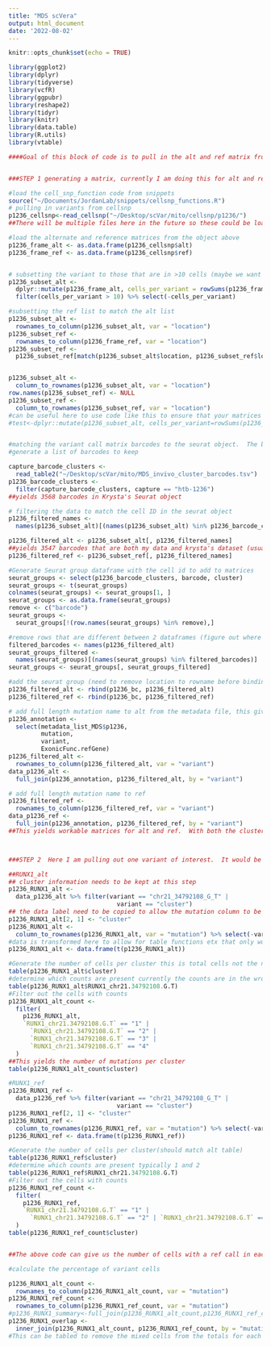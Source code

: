 ```yaml
---
title: "MDS scVera"
output: html_document
date: '2022-08-02'
---
```


```r
knitr::opts_chunk$set(echo = TRUE)
```


```r

library(ggplot2)
library(dplyr)
library(tidyverse)
library(vcfR)
library(ggpubr)
library(reshape2)
library(tidyr)
library(knitr)
library(data.table)
library(R.utils)
library(vtable)
```





```r
####Goal of this block of code is to pull in the alt and ref matrix from cell snp and combine it with information from Seurat, and metadata to determine the profile of variants across different cell types. I forsee there being 2 functions here, one to generate the final matrix for each input file (or a list of them) and one to either query a mutation of interest or generate a datatable with data for all variants. I am struggling most with manipulating the large matrix with multiple annotations on it and keep having to add and remove rownames and transform to perform the tasks I want to do.  All of the data sets and software are in the test data folder  ###


###STEP 1 generating a matrix, currently I am doing this for alt and ref independently because they need treated differently see below

#load the cell_snp_function code from snippets
source("~/Documents/JordanLab/snippets/cellsnp_functions.R")
# pulling in variants from cellsnp
p1236_cellsnp<-read_cellsnp("~/Desktop/scVar/mito/cellsnp/p1236/")
##There will be multiple files here in the future so these could be loaded and manipulated into a list

#load the alternate and reference matrices from the object above
p1236_frame_alt <- as.data.frame(p1236_cellsnp$alt)
p1236_frame_ref <- as.data.frame(p1236_cellsnp$ref)


# subsetting the variant to those that are in >10 cells (maybe we want this to be higher in this analysis 100 or 200 seems more appropriate here since we need coverage of multiple clusters)
p1236_subset_alt <-
  dplyr::mutate(p1236_frame_alt, cells_per_variant = rowSums(p1236_frame != 0)) %>%
  filter(cells_per_variant > 10) %>% select(-cells_per_variant)

#subsetting the ref list to match the alt list
p1236_subset_alt <-
  rownames_to_column(p1236_subset_alt, var = "location")
p1236_subset_ref <-
  rownames_to_column(p1236_frame_ref, var = "location")
p1236_subset_ref <-
  p1236_subset_ref[match(p1236_subset_alt$location, p1236_subset_ref$location), ]


p1236_subset_alt <-
  column_to_rownames(p1236_subset_alt, var = "location")
row.names(p1236_subset_ref) <- NULL
p1236_subset_ref <-
  column_to_rownames(p1236_subset_ref, var = "location")
#can be useful here to use code like this to ensure that your matrices are different
#test<-dplyr::mutate(p1236_subset_alt, cells_per_variant=rowSums(p1236_subset_alt != 0))%>%select(location, cells_per_variant)


#matching the variant call matrix barcodes to the seurat object.  The barcode list I had when I called variants had 13204 barcodes in it and Krysta's object in Seurat has many monre.   
#generate a list of barcodes to keep

capture_barcode_clusters <-
  read_table2("~/Desktop/scVar/mito/MDS_invivo_cluster_barcodes.tsv")
p1236_barcode_clusters <-
  filter(capture_barcode_clusters, capture == "htb-1236")
##yields 3568 barcodes in Krysta's Seurat object

# filtering the data to match the cell ID in the seurat object
p1236_filtered_names <-
  names(p1236_subset_alt)[(names(p1236_subset_alt) %in% p1236_barcode_clusters$barcode)]

p1236_filtered_alt <- p1236_subset_alt[, p1236_filtered_names]
##yields 3547 barcodes that are both my data and krysta's dataset (usually this doesn't need to be multiple steps but our barcode lists were quite different)
p1236_filtered_ref <- p1236_subset_ref[, p1236_filtered_names]

#Generate Seurat group dataframe with the cell id to add to matrices
seurat_groups <- select(p1236_barcode_clusters, barcode, cluster)
seurat_groups <- t(seurat_groups)
colnames(seurat_groups) <- seurat_groups[1, ]
seurat_groups <- as.data.frame(seurat_groups)
remove <- c("barcode")
seurat_groups <-
  seurat_groups[!(row.names(seurat_groups) %in% remove),]

#remove rows that are different between 2 dataframes (figure out where I am losing variant info)
filtered_barcodes <- names(p1236_filtered_alt)
seurat_groups_filtered <-
  names(seurat_groups)[(names(seurat_groups) %in% filtered_barcodes)]
seurat_groups <- seurat_groups[, seurat_groups_filtered]

#add the seurat group (need to remove location to rowname before binding)
p1236_filtered_alt <- rbind(p1236_bc, p1236_filtered_alt)
p1236_filtered_ref <- rbind(p1236_bc, p1236_filtered_ref)

# add full length mutation name to alt from the metadata file, this gives a usable variant name other columns could be imported here to filter as well
p1236_annotation <-
  select(metadata_list_MDS$p1236,
         mutation,
         variant,
         ExonicFunc.refGene)
p1236_filtered_alt <-
  rownames_to_column(p1236_filtered_alt, var = "variant")
data_p1236_alt <-
  full_join(p1236_annotation, p1236_filtered_alt, by = "variant")

# add full length mutation name to ref
p1236_filtered_ref <-
  rownames_to_column(p1236_filtered_ref, var = "variant")
data_p1236_ref <-
  full_join(p1236_annotation, p1236_filtered_ref, by = "variant")
##This yields workable matrices for alt and ref.  With both the cluster ID and the cell ID as annotations in the rows it gets a little unwieldy but as the clusters aren't unique they can't be col.names.



###STEP 2  Here I am pulling out one variant of interest.  It would be good if this could be either the input to a function or if all variant positions could go through this process.

##RUNX1_alt
## cluster information needs to be kept at this step
p1236_RUNX1_alt <-
  data_p1236_alt %>% filter(variant == "chr21_34792108_G_T" |
                              variant == "cluster")
## the data label need to be copied to allow the mutation column to be moved to the rowname empty columns can't be rownames
p1236_RUNX1_alt[2, 1] <- "cluster"
p1236_RUNX1_alt <-
  column_to_rownames(p1236_RUNX1_alt, var = "mutation") %>% select(-variant, -ExonicFunc.refGene)
#data is transformed here to allow for table functions etx that only work on long data
p1236_RUNX1_alt <- data.frame(t(p1236_RUNX1_alt))

#Generate the number of cells per cluster this is total cells not the number of cells with counts
table(p1236_RUNX1_alt$cluster)
#determine which counts are present currently the counts are in the wrong class chr instead of dbl otherwise you could use filter >0
table(p1236_RUNX1_alt$RUNX1_chr21.34792108.G.T)
#Filter out the cells with counts
p1236_RUNX1_alt_count <-
  filter(
    p1236_RUNX1_alt,
    `RUNX1_chr21.34792108.G.T` == "1" |
      `RUNX1_chr21.34792108.G.T` == "2" |
      `RUNX1_chr21.34792108.G.T` == "3" |
      `RUNX1_chr21.34792108.G.T` == "4"
  )
##This yields the number of mutations per cluster
table(p1236_RUNX1_alt_count$cluster)

#RUNX1_ref
p1236_RUNX1_ref <-
  data_p1236_ref %>% filter(variant == "chr21_34792108_G_T" |
                              variant == "cluster")
p1236_RUNX1_ref[2, 1] <- "cluster"
p1236_RUNX1_ref <-
  column_to_rownames(p1236_RUNX1_ref, var = "mutation") %>% select(-variant, -ExonicFunc.refGene)
p1236_RUNX1_ref <- data.frame(t(p1236_RUNX1_ref))

#Generate the number of cells per cluster(should match alt table)
table(p1236_RUNX1_ref$cluster)
#determine which counts are present typically 1 and 2
table(p1236_RUNX1_ref$RUNX1_chr21.34792108.G.T)
#Filter out the cells with counts
p1236_RUNX1_ref_count <-
  filter(
    p1236_RUNX1_ref,
    `RUNX1_chr21.34792108.G.T` == "1" |
      `RUNX1_chr21.34792108.G.T` == "2" | `RUNX1_chr21.34792108.G.T` == "3"
  )
table(p1236_RUNX1_ref_count$cluster)


##The above code can give us the number of cells with a ref call in each cluster, the number of alt calls in each cluster but some cells have both so the math is more complicated then just adding the 2 together and calculating the percentage.  I strained my brain around and around about how to calculate this.  The best I could come up with was below where I made the data tables above mergable did an inner join to determine the number of cells with both an alt and ref which can then be table to calculate cells in each cluster that have both allele.  This can then be subtracted from the total cells with counts per cluster to yield the final denominator here.  So basically I table the alt and ref counts per cluster and sum them to yield total cells.  Then I would take number of overlapping cells in each cluster (with both alt and ref counts) and subtract from the total cells with counts so that some cells are not counted twice to yield an adjusted total cell per cluster.  Then the percentage mutant per cluster would be #cells with a mut call per cluster/adjusted total cell per cluster.  The wt cell percentage would be 1-mut as we only want to count cells with only wt counts here.   Currently these are just generating the numbers tables for each of these outputs but ideally these outputs could be used to generate a table of some type.  Brett was thinking stacked barplots of wildtype and mutant cells per cluster, so maybe a melted long format table.  We also need to be able to see the counts of both wildtype and mutant per cluster to determine if there are enough counts to be informative per variant.  The percentages alone can be misleading if there are only a few cells with counts in a cluster.

#calculate the percentage of variant cells

p1236_RUNX1_alt_count <-
  rownames_to_column(p1236_RUNX1_alt_count, var = "mutation")
p1236_RUNX1_ref_count <-
  rownames_to_column(p1236_RUNX1_ref_count, var = "mutation")
#p1236_RUNX1_summary<-full_join(p1236_RUNX1_alt_count,p1236_RUNX1_ref_count, by="mutation")
p1236_RUNX1_overlap <-
  inner_join(p1236_RUNX1_alt_count, p1236_RUNX1_ref_count, by = "mutation")
#This can be tabled to remove the mixed cells from the totals for each cluster
```